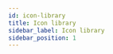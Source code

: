 ```yaml
---
id: icon-library
title: Icon library
sidebar_label: Icon library
sidebar_position: 1
---
```


[//]: # (import useBaseUrl from "@docusaurus/useBaseUrl";)

[//]: # (import BrowserOnly from '@docusaurus/BrowserOnly';)

[//]: # (import searchable_icon from '/src/components/Icons/searchable_icon.js';)


[//]: # (import {SearchComponent} from '@site/src/components/Search/search.js';)


[//]: # (<SvgIcon name="Add" icon="add"/> <SvgIcon name="Close" icon="close"/>)
[//]: # (<SvgIcon></SvgIcon>)

<ShowIconList/>

[//]: # (<SearchComponent></SearchComponent>)

[//]: # (<SearchIcon/>)

[//]: # (</ShowIconList>)

<SearchComponent/>

[//]: # (<BrowserOnly>)

[//]: # (    {&#40;&#41; => {)

[//]: # (        const defineIcon = require&#40;'@usu/web-components/dist/components/usu-icon'&#41;.defineCustomElement;)

[//]: # (        defineIcon&#40;&#41;;)

[//]: # (        return null;)

[//]: # (    }})

[//]: # (</BrowserOnly>)


[//]: # (<usu-icon type="close" size="large">)
[//]: # (</usu-icon>)

[//]: # (<SvgIcon header="close" imgSrc="/img/icon/close.svg"></SvgIcon>)

[//]: # (<desc>A generic close button for dismissing content like modals and alerts.</desc>)

[//]: # (<metadata>delete,remove,x,close,remove all,calculator,calculate,exit,cancel,reject,clear,disable,disabled,block,throw away,cut,calculator button,delete sign</metadata> <h1/>)

[//]: # (<SvgIcon header="Close" icon="close" /> <h1/>)

[//]: # (<SvgIcon name="Add" icon="add"></SvgIcon> <h1/>)

[//]: # (<SvgIcon header="Delete" icon="delete" /> <h1/>)



[//]: # (<searchable_icon>add</searchable_icon>)

[//]: # (<SvgIcon><use href="path/to/img/icon/close.svg"/> </SvgIcon>)

[//]: # ([Download]&#40;/img/icon/add.svg&#41;)

[//]: # (### [Add]&#40;https://app.zeplin.io/styleguide/5e734de99fde56ba6ee7aa12/components?coid=5e73539f560075bd37813f68&#41;)

[//]: # (<img alt="icon/add" src={useBaseUrl&#40;'/img/icon/add.svg'&#41;} />)

[//]: # (### [Close]&#40;https://app.zeplin.io/styleguide/5e734de99fde56ba6ee7aa12/components?coid=5e73539f7d47edbe00f3778b&#41;)

[//]: # (<img alt="icon/close" src={useBaseUrl&#40;'/img/icon/close.svg'&#41;} />)
